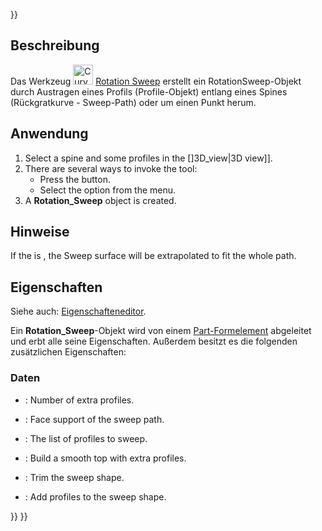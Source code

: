 <languages/>
{{UnfinishedDocu{{#translation:}}}}

<div lang="en" dir="ltr" class="mw-content-ltr">
{{Docnav
|[[Curves_FlattenFace|FlattenFace]]
|[[Curves_SurfaceAnalysis|SurfaceAnalysis]]
|[[Curves_Workbench|Curves]]
|IconL=Curves_FlattenFace.svg
|IconR=Curves_ZebraTool.svg
|IconC=Curves_workbench_icon.svg
}}
</div>

<div lang="en" dir="ltr" class="mw-content-ltr">
{{GuiCommand
|Name=Curves RotationSweep
|MenuLocation=Surfaces → Rotation Sweep
|Workbenches=[[Curves_Workbench|Curves]]
}}
</div>

<span id="Description"></span>
==Beschreibung==

Das Werkzeug [[Image:Curves_RotationSweep.svg|32px]] [[Curves_RotationSweep/de|Rotation Sweep]] erstellt ein RotationSweep-Objekt durch Austragen eines Profils (Profile-Objekt) entlang eines Spines (Rückgratkurve - Sweep-Path) oder um einen Punkt herum.

<span id="Usage"></span>
==Anwendung==

<div lang="en" dir="ltr" class="mw-content-ltr">
# Select a spine and some profiles in the []3D_view|3D view]].
# There are several ways to invoke the tool:
#* Press the {{Button|[[Image:Curves_RotationSweep.svg|16px]] [[Curves_RotationSweep|Rotation Sweep]]}} button.
#* Select the {{MenuCommand|Surfaces → [[Image:Curves_RotationSweep.svg|16px]] Rotation Sweep}} option from the menu.
# A '''Rotation_Sweep''' object is created.
</div>

<span id="Notes"></span>
==Hinweise==

<div lang="en" dir="ltr" class="mw-content-ltr">
If the {{PropertyData|TrimPath}} is {{False}}, the Sweep surface will be extrapolated to fit the whole path.
</div>

<span id="Properties"></span>
==Eigenschaften==

Siehe auch: [[Property_editor/de|Eigenschafteneditor]].

Ein '''Rotation_Sweep'''-Objekt wird von einem [[Part_Feature/de|Part-Formelement]] abgeleitet und erbt alle seine Eigenschaften. Außerdem besitzt es die folgenden zusätzlichen Eigenschaften:

<span id="Data"></span>
===Daten===

{{TitleProperty|ExtraProfiles}}

<div lang="en" dir="ltr" class="mw-content-ltr">
* {{PropertyData|ExtraProfiles|Integer}}: Number of extra profiles.
* {{PropertyData|FaceSupport|LinkSub}}: Face support of the sweep path.
</div>

{{TitleProperty|InputShapes}}

<div lang="en" dir="ltr" class="mw-content-ltr">
* {{PropertyData|Profiles|LinkSubList}}: The list of profiles to sweep.
</div>

{{TitleProperty|Settings}}

<div lang="en" dir="ltr" class="mw-content-ltr">
* {{PropertyData|SmoothTop|Bool|}}: Build a smooth top with extra profiles.
* {{PropertyData|TrimPath|Bool}}: Trim the sweep shape.
* {{PropertyData|ViewProfiles|Bool|Hidden}}: Add profiles to the sweep shape.
</div>


<div lang="en" dir="ltr" class="mw-content-ltr">
{{Docnav
|[[Curves_FlattenFace|FlattenFace]]
|[[Curves_SurfaceAnalysis|SurfaceAnalysis]]
|[[Curves_Workbench|Curves]]
|IconL=Curves_FlattenFace.svg
|IconR=Curves_ZebraTool.svg
|IconC=Curves_workbench_icon.svg
}}
</div>

{{Curves Tools navi{{#translation:}}}}
{{Userdocnavi{{#translation:}}}}